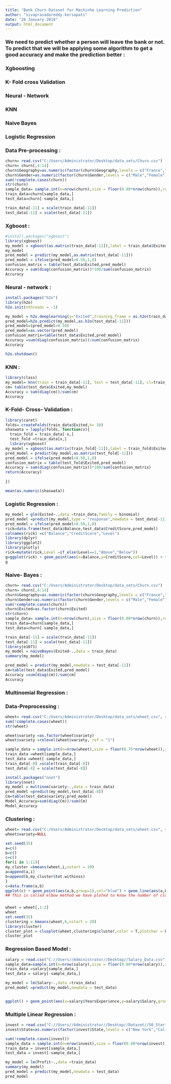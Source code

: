 ---
title: "Bank Churn Dataset for Machinhe Learning Prediction"
author: "sivaprasadareddy.korsapati"
date: "26 January 2018"
output: html_document
---

### We need to predict whether a person will leave the bank or not. To predict that we will be applying some algorithm to get a good accuracy and make the prediction better :

### Xgboosting
### K- Fold cross Validation
### Neural - Network
### KNN
### Naive Bayes
### Logistic Regression


### Data Pre-processing :

```{r}
churn= read.csv("C:/Users/Administrator/Desktop/data_sets/Churn.csv")
churn= churn[,4:14]
churn$Geography=as.numeric(factor(churn$Geography,levels = c("France","Spain","Germany"),labels = c(1,2,3)))
churn$Gender=as.numeric(factor(churn$Gender,levels = c("Male","Female"),labels = c(1,2)))
sum(!complete.cases(churn))
str(churn)
sample_data= sample.int(n=nrow(churn),size = floor(0.80*nrow(churn)),replace = F)
train_data=churn[sample_data,]
test_data=churn[-sample_data,]

train_data[-11] = scale(train_data[-11])
test_data[-11] = scale(test_data[-11])
```


### Xgboost :

```{r}
#install.packages("xgboost")
library(xgboost)
my_model = xgboost(as.matrix(train_data[-11]),label = train_data$Exited,nrounds = 10)
my_model
pred_model = predict(my_model,as.matrix(test_data[-11]))
pred_model = ifelse(pred_model>0.50,1,0)
confusion_matrix = table(test_data$Exited,pred_model)
Accuracy = sum(diag(confusion_matrix))*100/sum(confusion_matrix)
Accuracy
```

### Neural - network :


```{r}
install.packages("h2o")
library(h2o)
h2o.init(nthreads = -1)
``` 


```{r}
my_model = h2o.deeplearning(y="Exited",training_frame = as.h2o(train_data),activation = "Rectifier",hidden = c(6,6),epochs = 100,train_samples_per_iteration = -2)
pred_model=h2o.predict(my_model,as.h2o(test_data[-11]))
pred_model=(pred_model>0.50)
pred_model=as.vector(pred_model)
confusion_matrix=table(test_data$Exited,pred_model)
Accuracy =sum(diag(confusion_matrix))/sum(confusion_matrix)
Accuracy

```


```{r}
h2o.shutdown()
```



### KNN :

```{r}
library(class)
my_model= knn(train = train_data[-11], test = test_data[-11], cl=train_data$Exited,k=7)
cm= table(test_data$Exited,my_model)
Accuracy = sum(diag(cm))/sum(cm)
Accuracy

```


### K-Fold- Cross- Validation :

```{r}
library(caret)
folds= createFolds(train_data$Exited,k= 10)
shaswata = lapply(folds, function(x){
  train_fold = train_data[-x,]
  test_fold =train_data[x,]
  library(xgboost)
my_model = xgboost(as.matrix(train_fold[-11]),label = train_fold$Exited,nrounds = 10)
pred_model = predict(my_model,as.matrix(test_fold[-11]))
pred_model = ifelse(pred_model>0.50,1,0)
confusion_matrix = table(test_fold$Exited,pred_model)
Accuracy = sum(diag(confusion_matrix))*100/sum(confusion_matrix)
return(Accuracy)
  
})

mean(as.numeric(shaswata))
```

### Logistic Regression :

```{r}
my_model = glm(Exited~.,data =train_data,family = binomial)
pred_model =predict(my_model,type = "response",newdata = test_data[-11])
pred_model = ifelse(pred_model>0.50,1,0)
rick=data.frame(test_data$Balance,test_data$CreditScore,pred_model)
colnames(rick) =c("Balance","CreditScore","Level")
library(dplyr)
library(ggplot2)
library(plotly)
rick=mutate(rick,Level =if_else(Level==1,"Above","Below"))
g=ggplot(rick) + geom_point(aes(x=Balance,y=CreditScore,col=Level)) + theme_bw()
g
```

### Naive- Bayes :

```{r}
churn= read.csv("C:/Users/Administrator/Desktop/data_sets/Churn.csv")
churn= churn[,4:14]
churn$Geography=as.numeric(factor(churn$Geography,levels = c("France","Spain","Germany"),labels = c(1,2,3)))
churn$Gender=as.numeric(factor(churn$Gender,levels = c("Male","Female"),labels = c(1,2)))
sum(!complete.cases(churn))
churn$Exited=as.factor(churn$Exited)
str(churn)
sample_data= sample.int(n=nrow(churn),size = floor(0.80*nrow(churn)),replace = F)
train_data=churn[sample_data,]
test_data=churn[-sample_data,]

train_data[-11] = scale(train_data[-11])
test_data[-11] = scale(test_data[-11])
library(e1071)
my_model = naiveBayes(Exited~.,data = train_data)
summary(my_model)

pred_model = predict(my_model,newdata = test_data[-11])
cm=table(test_data$Exited,pred_model)
Accuracy =sum(diag(cm))/sum(cm)
Accuracy
```


### Multinomial Regression :

### Data-Preprocessing :

```{r}
wheet= read.csv("C:/Users/Administrator/Desktop/data_sets/wheet.csv", stringsAsFactors=FALSE)
sum(!complete.cases(wheet))
str(wheet)

wheet$variety =as.factor(wheet$variety)
wheet$variety =relevel(wheet$variety, ref = "1")

sample_data = sample.int(n=nrow(wheet),size = floor(0.75*nrow(wheet)),replace = F)
train_data =wheet[sample_data,]
test_data =wheet[-sample_data,]
train_data[-8] =scale(train_data[-8])
test_data[-8] = scale(test_data[-8])

```

```{r}
install.packages("nnet")
library(nnet)
my_model = multinom(variety~.,data = train_data)
pred_model =predict(my_model,test_data[-8])
Cm=table(test_data$variety,pred_model)
Model_Accuracy=sum(diag(Cm))/sum(Cm)
Model_Accuracy

```


### Clustering :


```{r}
wheet= read.csv("C:/Users/Administrator/Desktop/data_sets/wheet.csv", stringsAsFactors=FALSE)
wheet$variety=NULL

set.seed(35)
a=c()
b=c()
c=c()
for(i in 1:11){
my_cluster =kmeans(wheet,i,nstart = 20)
a=append(a,i)
b=append(b,my_cluster$tot.withinss)
}
c=data.frame(a,b)
ggplot(c) + geom_point(aes(a,b,group=1),col="blue") + geom_line(aes(a,b,group=1)) + theme_classic() + labs(x="Number of Cluster", y="WCSS")
## This is called elbow method we have ploted to know the number of cluster we should adopt.
```

### 

```{r}
wheet = wheet[,1:2]
wheet
set.seed(35)
clustering = kmeans(wheet,6,nstart = 20)
library(cluster)
cluster_plot = clusplot(wheet,clustering$cluster,color = T,plotchar = F,shade = T,lines = 0,labels = 2,xlab = "asymmetry_coefficient", ylab = "length_kernel_groove")
cluster_plot

```


### Regression Based Model :

```{r}
salary = read.csv("C://Users//Administrator//Desktop//Salary_Data.csv",header = T)
sample_data=sample.int(n=nrow(salary),size = floor(0.80*nrow(salary)),replace = F)
train_data =salary[sample_data,]
test_data = salary[-sample_data,]

my_model = lm(Salary~.,data =train_data)
pred_model =predict(my_model,newdata = test_data)


ggplot() + geom_point(aes(x=salary$YearsExperience,y=salary$Salary,group=1),col="red") + geom_line(aes(x=train_data$YearsExperience,y=predict(my_model,train_data))) + theme_bw() + labs(x="Years of Experience",y='Salary')
```

### Multiple Linear Regression :

```{r}
invest = read.csv("C://Users//Administrator//Desktop//Dataset//50_Startup.csv",header = T)
invest$State=as.numeric(factor(invest$State,levels = c("New York","California","Florida"),labels = c(1,2,3)))

sum(!complete.cases(invest))
sample_data = sample.int(n=nrow(invest),size = floor(0.80*nrow(invest)),replace = F)
train_data = invest[sample_data,]
test_data = invest[-sample_data,]

my_model = lm(Profit~.,data =train_data)
summary(my_model)
pred_model = predict(my_model,newdata = test_data)
pred_model
```




